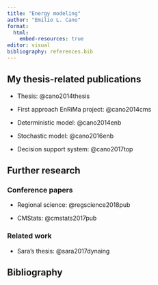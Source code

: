 ```yaml
---
title: "Energy modeling"
author: "Emilio L. Cano"
format: 
  html:
    embed-resources: true
editor: visual
bibliography: references.bib
---
```


## My thesis-related publications

-   Thesis: @cano2014thesis

-   First approach EnRiMa project: @cano2014cms

-   Deterministic model: @cano2014enb

-   Stochastic model: @cano2016enb

-   Decision support system: @cano2017top

## Further research

### Conference papers

-   Regional science: @regscience2018pub

-   CMStats: @cmstats2017pub

### Related work

-   Sara's thesis: @sara2017dynaing

## Bibliography
